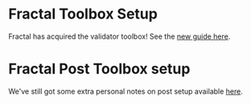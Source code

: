 
# Fractal Toolbox Setup

Fractal has acquired the validator toolbox! See the [new guide here](https://docs.fractal.org/validator-materials/node-setup-guides/toolbox-setup).

# Fractal Post Toolbox setup

We've still got some extra personal notes on post setup available [here](/fractal/post).